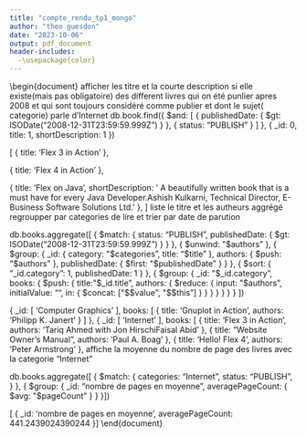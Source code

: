 ---
title: "compte_rendu_tp1_mongo"
author: "theo guesdon"
date: "2023-10-06"
output: pdf_document
header-includes:
  -\usepackage{color}
---
\begin{document}
\section{TP de mongodb}

\subsection{proposition 1}
\paragraph{question}
afficher les titre et la courte description si elle existe(mais pas obligatoire) des different livres 
qui on été punlier apres 2008 et qui sont toujours considéré comme publier et dont le sujet( categorie) parle d'Internet
\paragraph{resolution}
db.book.find({
  $and: [
    { publishedDate: { $gt: ISODate("2008-12-31T23:59:59.999Z") } },
    { status: "PUBLISH" }
  ]
}, {
  _id: 0,
  title: 1,
  shortDescription: 1
})
\paragraph{resultat}
[                                                                                                                     { title: 'Flex 3 in Action' },                                                                                        

{ title: 'Flex 4 in Action' },                                                                                        

{  title: 'Flex on Java',                                                                                             shortDescription: '   A beautifully written book that is a must have for every Java Developer.Ashish Kulkarni, Technical Director, E-Business Software Solutions Ltd.' },                                                                                                                                                   ] 
\subsection{proposition 2}
\paragraph{question}
liste le titre et les autheurs aggrégé regroupper par categories de lire et trier par date de parution
\paragraph{resolution}
db.books.aggregate([
  {
    $match: {
      status: "PUBLISH",
      publishedDate: { $gt: ISODate("2008-12-31T23:59:59.999Z") }
    }
  },
  {
    $unwind: "$authors"
  },
  {
    $group: {
      _id: { category: "$categories", title: "$title" },
      authors: { $push: "$authors" },
      publishedDate: { $first: "$publishedDate" }
    }
  },
  {
    $sort: { "_id.category": 1, publishedDate: 1 }
  },
  {
    $group: {
      _id: "$_id.category",
      books: {
        $push: {
          title:"$_id.title",
          authors: { $reduce: { input: "$authors", initialValue: "", in: { $concat: ["$$value", "$$this"] } }
        }
      }
    }
  }
  }
])

\paragraph{resultat}
 {
    _id: [ 'Computer Graphics' ],
    books: [ { title: 'Gnuplot in Action', authors: 'Philipp K. Janert' } ]
  },
  {
    _id: [ 'Internet' ],
    books: [
      {
        title: 'Flex 3 in Action',
        authors: 'Tariq Ahmed with Jon HirschiFaisal Abid'
      },
      { title: "Website Owner's Manual", authors: 'Paul A. Boag' },
      { title: 'Hello! Flex 4', authors: 'Peter Armstrong' },
\subsection{proposition 3}
\paragraph{question}
affiche la moyenne du nombre de page des livres avec la categorie "Internet"
\paragraph{resolution}

db.books.aggregate([
  {
    $match: {
      categories: "Internet",
      status: "PUBLISH", 
    }
  },
  {
    $group: {
      _id: "nombre de pages en moyenne",
      averagePageCount: { $avg: "$pageCount" }
    }
  }
])

\paragraph{resultat}
[
  {
    _id: 'nombre de pages en moyenne',
    averagePageCount: 441.2439024390244
  }
]
\end{document}